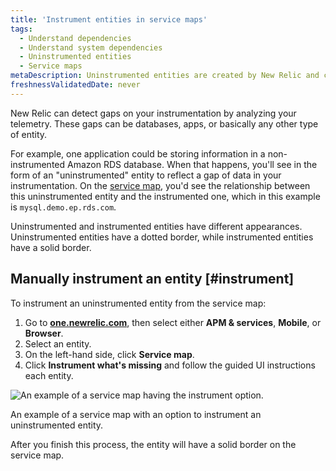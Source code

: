 ```yaml
---
title: 'Instrument entities in service maps'
tags:
  - Understand dependencies
  - Understand system dependencies
  - Uninstrumented entities
  - Service maps
metaDescription: Uninstrumented entities are created by New Relic and can be easily instrumented by the customer
freshnessValidatedDate: never
---
```


New Relic can detect gaps on your instrumentation by analyzing your telemetry. These gaps can be databases, apps, or basically any other type of entity.

For example, one application could be storing information in a non-instrumented Amazon RDS database. When that happens, you'll see in the form of an "uninstrumented" entity to reflect a gap of data in your instrumentation. On the [service map](/docs/new-relic-solutions/new-relic-one/ui-data/service-maps/introduction-service-maps), you'd see the relationship between this uninstrumented entity and the instrumented one, which in this example is `mysql.demo.ep.rds.com`.

Uninstrumented and instrumented entities have different appearances. Uninstrumented entities have a dotted border, while instrumented entities have a solid border.

## Manually instrument an entity [#instrument]

To instrument an uninstrumented entity from the service map:

1. Go to <DNT>**[one.newrelic.com](https://one.newrelic.com/all-capabilities)**</DNT>, then select either <DNT>**APM & services**</DNT>, <DNT>**Mobile**</DNT>, or <DNT>**Browser**</DNT>.
2. Select an entity.
3. On the left-hand side, click <DNT>**Service map**</DNT>.
4. Click <DNT>**Instrument what's missing**</DNT> and follow the guided UI instructions each entity.

<img
  title="uninstrumented entity service map.png"
  alt="An example of a service map having the instrument option."
  src="/images/mapsSolutions_screenshot-crop_uninstrumented-entity.webp"
/>

<figcaption>
  An example of a service map with an option to instrument an uninstrumented entity.
</figcaption>

After you finish this process, the entity will have a solid border on the service map.

